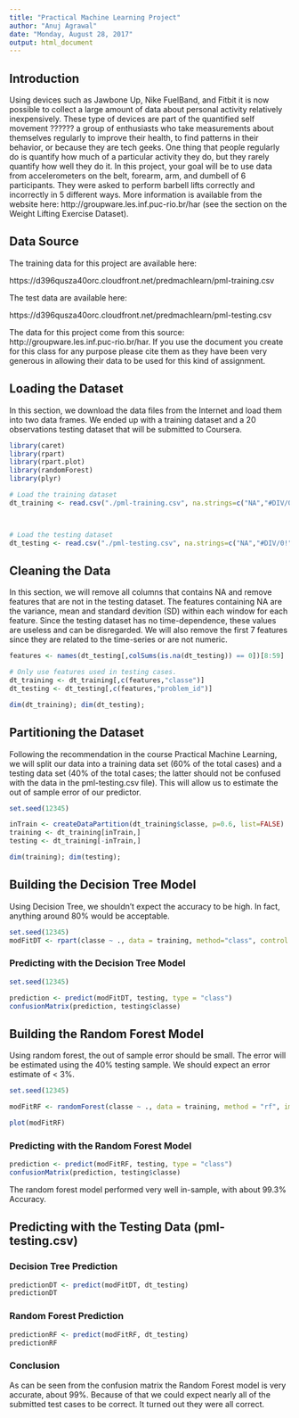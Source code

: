 ---
title: "Practical Machine Learning Project"
author: "Anuj Agrawal"
date: "Monday, August 28, 2017"
output: html_document
---

## Introduction

Using devices such as Jawbone Up, Nike FuelBand, and Fitbit it is now possible to collect a large amount of data about personal activity relatively inexpensively. These type of devices are part of the quantified self movement ?????? a group of enthusiasts who take measurements about themselves regularly to improve their health, to find patterns in their behavior, or because they are tech geeks. One thing that people regularly do is quantify how much of a particular activity they do, but they rarely quantify how well they do it. In this project, your goal will be to use data from accelerometers on the belt, forearm, arm, and dumbell of 6 participants. They were asked to perform barbell lifts correctly and incorrectly in 5 different ways. More information is available from the website here: http://groupware.les.inf.puc-rio.br/har (see the section on the Weight Lifting Exercise Dataset).



## Data Source

The training data for this project are available here:

https://d396qusza40orc.cloudfront.net/predmachlearn/pml-training.csv

The test data are available here:

https://d396qusza40orc.cloudfront.net/predmachlearn/pml-testing.csv

The data for this project come from this source: http://groupware.les.inf.puc-rio.br/har. If you use the document you create for this class for any purpose please cite them as they have been very generous in allowing their data to be used for this kind of assignment.

## Loading the Dataset

In this section, we download the data files from the Internet and load them into two data frames.
We ended up with a training dataset and a 20 observations testing dataset that will be submitted to Coursera.


```{r results='hide', message=FALSE, warning=FALSE}
library(caret)
library(rpart)
library(rpart.plot)
library(randomForest)
library(plyr)
```

```{r}


# Load the training dataset
dt_training <- read.csv("./pml-training.csv", na.strings=c("NA","#DIV/0!",""))



# Load the testing dataset
dt_testing <- read.csv("./pml-testing.csv", na.strings=c("NA","#DIV/0!",""))
```

## Cleaning the Data

In this section, we will remove all columns that contains NA and remove features that are not in the testing dataset. 
The features containing NA are the variance, mean and standard devition (SD) within each window for each feature. 
Since the testing dataset has no time-dependence, these values are useless and can be disregarded. We will also remove 
the first 7 features since they are related to the time-series or are not numeric.

```{r}
features <- names(dt_testing[,colSums(is.na(dt_testing)) == 0])[8:59]

# Only use features used in testing cases.
dt_training <- dt_training[,c(features,"classe")]
dt_testing <- dt_testing[,c(features,"problem_id")]

dim(dt_training); dim(dt_testing);
```

## Partitioning the Dataset

Following the recommendation in the course Practical Machine Learning, we will split our data into a training data set (60% of the total cases) and a testing data set (40% of the total cases; the latter should not be confused with the data in the pml-testing.csv file). This will allow us to estimate the out of sample error of our predictor. 

```{r}
set.seed(12345)

inTrain <- createDataPartition(dt_training$classe, p=0.6, list=FALSE)
training <- dt_training[inTrain,]
testing <- dt_training[-inTrain,]

dim(training); dim(testing);
```

## Building the Decision Tree Model

Using Decision Tree, we shouldn't expect the accuracy to be high. In fact, anything around 80% would be acceptable.

```{r}
set.seed(12345)
modFitDT <- rpart(classe ~ ., data = training, method="class", control = rpart.control(method = "cv", number = 10))


```

### Predicting with the Decision Tree Model

```{r}
set.seed(12345)

prediction <- predict(modFitDT, testing, type = "class")
confusionMatrix(prediction, testing$classe)
```

## Building the Random Forest Model

Using random forest, the out of sample error should be small. The error will be estimated using the 40% testing sample. We should expect an error estimate of < 3%.

```{r}
set.seed(12345)

modFitRF <- randomForest(classe ~ ., data = training, method = "rf", importance = T, trControl = trainControl(method = "cv", classProbs=TRUE,savePredictions=TRUE,allowParallel=TRUE, number = 10))

plot(modFitRF)
```
### Predicting with the Random Forest Model

```{r}
prediction <- predict(modFitRF, testing, type = "class")
confusionMatrix(prediction, testing$classe)
```

The random forest model performed very well in-sample, with about 99.3% Accuracy.

## Predicting with the Testing Data (pml-testing.csv)

### Decision Tree Prediction

```{r}
predictionDT <- predict(modFitDT, dt_testing)
predictionDT
```

### Random Forest Prediction

```{r}
predictionRF <- predict(modFitRF, dt_testing)
predictionRF
```
### Conclusion
As can be seen from the confusion matrix the Random Forest model is very accurate, about 99%. Because of that we could expect nearly all of the submitted test cases to be correct. It turned out they were all correct.
